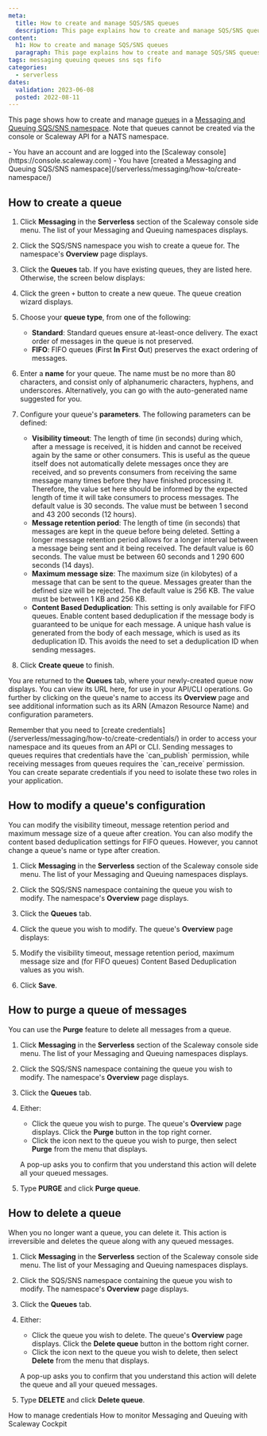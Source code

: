 ```yaml
---
meta:
  title: How to create and manage SQS/SNS queues
  description: This page explains how to create and manage SQS/SNS queues
content:
  h1: How to create and manage SQS/SNS queues
  paragraph: This page explains how to create and manage SQS/SNS queues
tags: messaging queuing queues sns sqs fifo
categories:
  - serverless 
dates:
  validation: 2023-06-08
  posted: 2022-08-11 
---
```


This page shows how to create and manage [queues](/serverless/messaging/concepts/#queue) in a [Messaging and Queuing SQS/SNS namespace](/serverless/messaging/concepts/#namespace). Note that queues cannot be created via the console or Scaleway API for a NATS namespace. 

<Macro id="iam-requirements" />

<Message type="requirement">
  - You have an account and are logged into the [Scaleway console](https://console.scaleway.com)
  - You have [created a Messaging and Queuing SQS/SNS namespace](/serverless/messaging/how-to/create-namespace/)
</Message>

## How to create a queue

1. Click **Messaging** in the **Serverless** section of the Scaleway console side menu. The list of your Messaging and Queuing namespaces displays.

2. Click the SQS/SNS  namespace you wish to create a queue for. The namespace's **Overview** page displays.

3. Click the **Queues** tab. If you have existing queues, they are listed here. Otherwise, the screen below displays:
    <Lightbox src="scaleway-create-queue.webp" alt="" />

4. Click the green `+` button to create a new queue. The queue creation wizard displays.
    <Lightbox src="scaleway-create-queue-wizard.webp" alt="" />

5. Choose your **queue type**, from one of the following:
    - **Standard**: Standard queues ensure at-least-once delivery. The exact order of messages in the queue is not preserved.
    - **FIFO**: FIFO queues (**F**irst **In** **F**irst **O**ut) preserves the exact ordering of messages.

6. Enter a **name** for your queue. The name must be no more than 80 characters, and consist only of alphanumeric characters, hyphens, and underscores. Alternatively, you can go with the auto-generated name suggested for you.

7. Configure your queue's **parameters**. The following parameters can be defined:
    - **Visibility timeout**: The length of time (in seconds) during which, after a message is received, it is hidden and cannot be received again by the same or other consumers. This is useful as the queue itself does not automatically delete messages once they are received, and so prevents consumers from receiving the same message many times before they have finished processing it. Therefore, the value set here should be informed by the expected length of time it will take consumers to process messages. The default value is 30 seconds. The value must be between 1 second and 43 200 seconds (12 hours).
    - **Message retention period**: The length of time (in seconds) that messages are kept in the queue before being deleted. Setting a longer message retention period allows for a longer interval between a message being sent and it being received. The default value is 60 seconds. The value must be between 60 seconds and 1 290 600 seconds (14 days).
    - **Maximum message size**: The maximum size (in kilobytes) of a message that can be sent to the queue. Messages greater than the defined size will be rejected. The default value is 256 KB. The value must be between 1 KB and 256 KB.
    - **Content Based Deduplication**: This setting is only available for FIFO queues. Enable content based deduplication if the message body is guaranteed to be unique for each message. A unique hash value is generated from the body of each message, which is used as its deduplication ID. This avoids the need to set a deduplication ID when sending messages.

8. Click **Create queue** to finish.

You are returned to the **Queues** tab, where your newly-created queue now displays. You can view its URL here, for use in your API/CLI operations. Go further by clicking on the queue's name to access its **Overview** page and see additional information such as its ARN (Amazon Resource Name) and configuration parameters.

<Message type="tip">
Remember that you need to [create credentials](/serverless/messaging/how-to/create-credentials/) in order to access your namespace and its queues from an API or CLI. Sending messages to queues requires that credentials have the `can_publish` permission, while receiving messages from queues requires the `can_receive` permission. You can create separate credentials if you need to isolate these two roles in your application.
</Message>

## How to modify a queue's configuration

You can modify the visibility timeout, message retention period and maximum message size of a queue after creation. You can also modify the content based deduplication settings for FIFO queues. However, you cannot change a queue's name or type after creation.

1. Click **Messaging** in the **Serverless** section of the Scaleway console side menu. The list of your Messaging and Queuing namespaces displays.

2. Click the SQS/SNS  namespace containing the queue you wish to modify. The namespace's **Overview** page displays.

3. Click the **Queues** tab.

4. Click the queue you wish to modify. The queue's **Overview** page displays:

    <Lightbox src="scaleway-queue-overview.webp" alt="" />

5. Modify the visibility timeout, message retention period, maximum message size and (for FIFO queues) Content Based Deduplication values as you wish.

6. Click **Save**.

## How to purge a queue of messages

You can use the **Purge** feature to delete all messages from a queue.

1. Click **Messaging** in the **Serverless** section of the Scaleway console side menu. The list of your Messaging and Queuing namespaces displays.

2. Click the SQS/SNS  namespace containing the queue you wish to modify. The namespace's **Overview** page displays.

3. Click the **Queues** tab.

4. Either:
    - Click the queue you wish to purge. The queue's **Overview** page displays. Click the **Purge** button in the top right corner.
    - Click the <Icon name="more" /> icon next to the queue you wish to purge, then select **Purge** from the menu that displays.

    A pop-up asks you to confirm that you understand this action will delete all your queued messages.

    <Lightbox src="scaleway-purge-queue.webp" alt="" />

5. Type **PURGE** and click **Purge queue**.


## How to delete a queue

When you no longer want a queue, you can delete it. This action is irreversible and deletes the queue along with any queued messages.

1. Click **Messaging** in the **Serverless** section of the Scaleway console side menu. The list of your Messaging and Queuing namespaces displays.

2. Click the SQS/SNS  namespace containing the queue you wish to modify. The namespace's **Overview** page displays.

3. Click the **Queues** tab.

4. Either:
    - Click the queue you wish to delete. The queue's **Overview** page displays. Click the **Delete queue** button in the bottom right corner.
    - Click the <Icon name="more" /> icon next to the queue you wish to delete, then select **Delete** from the menu that displays.

    A pop-up asks you to confirm that you understand this action will delete the queue and all your queued messages.

5. Type **DELETE** and click **Delete queue**.


<Navigation title="See Also">
  <PreviousButton to="/serverless/messaging/how-to/manage-credentials/">How to manage credentials</PreviousButton>
  <NextButton to="/serverless/messaging/how-to/monitor-mnq-cockpit/">How to monitor Messaging and Queuing with Scaleway Cockpit</NextButton>
</Navigation>


